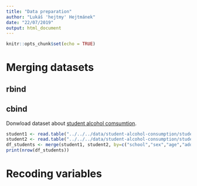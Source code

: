 ```yaml
---
title: "Data preparation"
author: "Lukáš 'hejtmy' Hejtmánek"
date: "22/07/2019"
output: html_document
---
```


```r
knitr::opts_chunk$set(echo = TRUE)
```


# Merging datasets

## rbind

## cbind


Donwload dataset about [student alcohol comsumtion](https://www.kaggle.com/uciml/student-alcohol-consumption/).

```r
student1 <- read.table("../../../data/student-alcohol-consumption/student-mat.csv", sep = ",", header=T, stringsAsFactors = F)
student2 <- read.table("../../../data/student-alcohol-consumption/student-por.csv", sep = ",", header=T, stringsAsFactors = F)
df_students <- merge(student1, student2, by=c("school","sex","age","address","famsize","Pstatus","Medu","Fedu","Mjob","Fjob","reason","nursery","internet"))
print(nrow(df_students))
```

# Recoding variables
